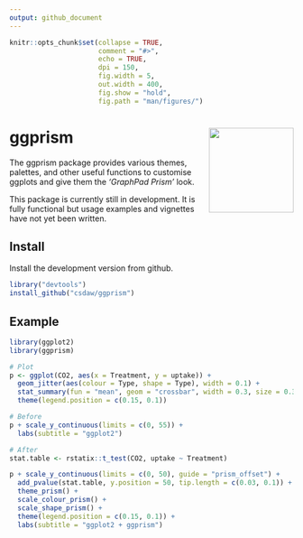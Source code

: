 ```yaml
---
output: github_document
---
```


<!-- README.md is generated from README.Rmd. Please edit that file -->

```r
knitr::opts_chunk$set(collapse = TRUE,
                      comment = "#>", 
                      echo = TRUE, 
                      dpi = 150,
                      fig.width = 5,
                      out.width = 400,
                      fig.show = "hold",
                      fig.path = "man/figures/")
```

# ggprism <img src="man/figures/ggprism_logo.png" align = "right" width = "150" />

The ggprism package provides various themes, palettes, and other useful 
functions to customise ggplots and give them the _'GraphPad Prism'_ look.

This package is currently still in development. It is fully functional but
usage examples and vignettes have not yet been written.

## Install

Install the development version from github.

```r
library("devtools")
install_github("csdaw/ggprism")
```

## Example

```r
library(ggplot2)
library(ggprism)

# Plot
p <- ggplot(CO2, aes(x = Treatment, y = uptake)) + 
  geom_jitter(aes(colour = Type, shape = Type), width = 0.1) + 
  stat_summary(fun = "mean", geom = "crossbar", width = 0.3, size = 0.3) + 
  theme(legend.position = c(0.15, 0.1))

# Before
p + scale_y_continuous(limits = c(0, 55)) + 
  labs(subtitle = "ggplot2") 

# After
stat.table <- rstatix::t_test(CO2, uptake ~ Treatment)

p + scale_y_continuous(limits = c(0, 50), guide = "prism_offset") +
  add_pvalue(stat.table, y.position = 50, tip.length = c(0.03, 0.1)) +
  theme_prism() + 
  scale_colour_prism() + 
  scale_shape_prism() +
  theme(legend.position = c(0.15, 0.1)) + 
  labs(subtitle = "ggplot2 + ggprism")
```
